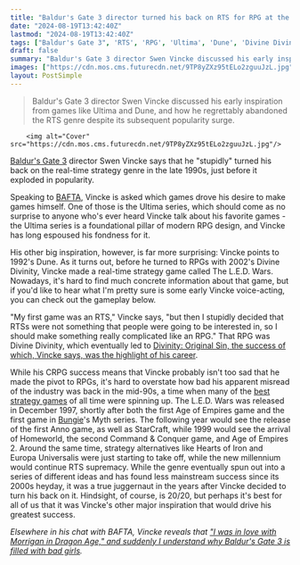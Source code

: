 ```yaml
---
title: "Baldur's Gate 3 director turned his back on RTS for RPG at the start of his career - just before the strategy game boom that brought us StarCraft, Homeworld, and Age of Empires"
date: "2024-08-19T13:42:40Z"
lastmod: "2024-08-19T13:42:40Z"
tags: ["Baldur's Gate 3", 'RTS', 'RPG', 'Ultima', 'Dune', 'Divine Divinity', 'Divinity: Original Sin', 'Age of Empires', 'Myth', 'Anno', 'StarCraft', 'Homeworld', 'Command & Conquer', 'Age of Empires 2', 'Hearts of Iron', 'Europa Universalis', 'Bungie', 'Dragon Age']
draft: false
summary: "Baldur's Gate 3 director Swen Vincke discussed his early inspiration from games like Ultima and Dune, and how he regrettably abandoned the RTS genre despite its subsequent popularity surge."
images: ["https://cdn.mos.cms.futurecdn.net/9TP8yZXz95tELo2zguuJzL.jpg"]
layout: PostSimple
---
```

> Baldur's Gate 3 director Swen Vincke discussed his early inspiration from games like Ultima and Dune, and how he regrettably abandoned the RTS genre despite its subsequent popularity surge.


        <img alt="Cover" src="https://cdn.mos.cms.futurecdn.net/9TP8yZXz95tELo2zguuJzL.jpg"/>
        
[Baldur's Gate 3](gamesradar.com/baldurs-gate-3-guide/) director Swen Vincke says that he "stupidly" turned his back on the real-time strategy genre in the late 1990s, just before it exploded in popularity.

Speaking to [BAFTA](https://youtu.be/iIJdZ_ySrwU), Vincke is asked which games drove his desire to make games himself. One of those is the Ultima series, which should come as no surprise to anyone who's ever heard Vincke talk about his favorite games - the Ultima series is a foundational pillar of modern RPG design, and Vincke has long espoused his fondness for it.

His other big inspiration, however, is far more surprising: Vincke points to 1992's Dune. As it turns out, before he turned to RPGs with 2002's Divine Divinity, Vincke made a real-time strategy game called The L.E.D. Wars. Nowadays, it's hard to find much concrete information about that game, but if you'd like to hear what I'm pretty sure is some early Vincke voice-acting, you can check out the gameplay below.

"My first game was an RTS," Vincke says, "but then I stupidly decided that RTSs were not something that people were going to be interested in, so I should make something really complicated like an RPG." That RPG was Divine Divinity, which eventually led to [<u>Divinity: Original Sin, the success of which, Vincke says, was the highlight of his career</u>](https://www.gamesradar.com/games/rpg/divinity-original-sin-is-still-the-highlight-of-baldurs-gate-3-directors-career-because-it-let-larian-studios-start-doing-the-things-we-really-want/). 

While his CRPG success means that Vincke probably isn't too sad that he made the pivot to RPGs, it's hard to overstate how bad his apparent misread of the industry was back in the mid-90s, a time when many of the [best strategy games](https://www.gamesradar.com/best-strategy-games/) of all time were spinning up. The L.E.D. Wars was released in December 1997, shortly after both the first Age of Empires game and the first game in [Bungie](https://www.gamesradar.com/tag/bungie/)'s Myth series. The following year would see the release of the first Anno game, as well as StarCraft, while 1999 would see the arrival of Homeworld, the second Command & Conquer game, and Age of Empires 2. Around the same time, strategy alternatives like Hearts of Iron and Europa Universalis were just starting to take off, while the new millennium would continue RTS supremacy. While the genre eventually spun out into a series of different ideas and has found less mainstream success since its 2000s heyday, it was a true juggernaut in the years after Vincke decided to turn his back on it. Hindsight, of course, is 20/20, but perhaps it's best for all of us that it was Vincke's other major inspiration that would drive his greatest success.

*Elsewhere in his chat with BAFTA, Vincke reveals that *[<em>"I was in love with Morrigan in Dragon Age," and suddenly I understand why Baldur's Gate 3 is filled with bad girls</em>](https://www.gamesradar.com/games/baldur-s-gate/as-veilguard-hype-builds-larian-boss-says-i-was-in-love-with-morrigan-in-dragon-age-and-suddenly-i-understand-why-baldurs-gate-3-is-filled-with-bad-girls/)*.*
        